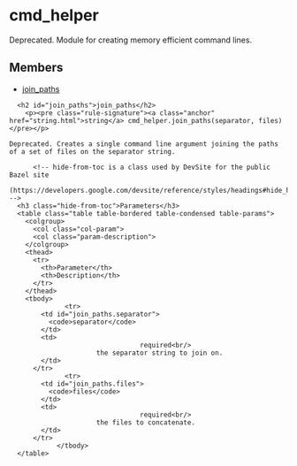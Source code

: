 <html devsite>
<head>
  <meta name="project_path" value="/_project.yaml">
  <meta name="book_path" value="/versions/6.0.0/_book.yaml">
</head>
<body>

<h1 class="page-title" id="modules.cmd_helper">cmd_helper</h1>

<!-- {% raw %} -->

Deprecated. Module for creating memory efficient command lines.

<h2>Members</h2>
<ul>
    <li>
    <a href="#join_paths">join_paths</a>
  </li>
  </ul>

      <h2 id="join_paths">join_paths</h2>
        <p><pre class="rule-signature"><a class="anchor" href="string.html">string</a> cmd_helper.join_paths(separator, files)</pre></p>

    Deprecated. Creates a single command line argument joining the paths of a set of files on the separator string.

          <!-- hide-from-toc is a class used by DevSite for the public Bazel site
      (https://developers.google.com/devsite/reference/styles/headings#hide_headings_from_the_toc) -->
      <h3 class="hide-from-toc">Parameters</h3>
      <table class="table table-bordered table-condensed table-params">
        <colgroup>
          <col class="col-param">
          <col class="param-description">
        </colgroup>
        <thead>
          <tr>
            <th>Parameter</th>
            <th>Description</th>
          </tr>
        </thead>
        <tbody>
                  <tr>
            <td id="join_paths.separator">
              <code>separator</code>
            </td>
            <td>
                                     required<br/>
                          the separator string to join on.
            </td>
          </tr>
                  <tr>
            <td id="join_paths.files">
              <code>files</code>
            </td>
            <td>
                                     required<br/>
                          the files to concatenate.
            </td>
          </tr>
                </tbody>
      </table>


</body>
</html>

<!-- {% endraw %} -->
